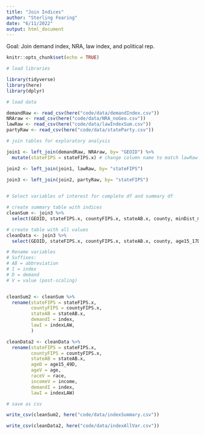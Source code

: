```yaml
---
title: "Join Indices"
author: "Sterling Fearing"
date: "6/11/2022"
output: html_document
---
```


Goal: Join demand index, NRA, law index, and political rep. 

```r
knitr::opts_chunk$set(echo = TRUE)
```

```r
# load libraries

library(tidyverse)
library(here)
library(dplyr)

```

```r
# load data

demandRaw <- read_csv(here("code/data/demandIndex.csv"))
NRAraw <- read_csv(here("code/data/NRA_noGeo.csv"))
lawRaw <- read_csv(here("code/data/lawIndexSum.csv"))
partyRaw <- read_csv(here("code/data/stateParty.csv"))
```

```r

# join tables for exploratory analysis

join1 <- left_join(demandRaw, NRAraw, by= "GEOID") %>%
  mutate(stateFIPS = stateFIPS.x) # change column name to match lawRaw

join2 <- left_join(join1, lawRaw, by= "stateFIPS")

join3 <- left_join(join2, partyRaw, by= "stateFIPS")
  
```

```r
# Select variables of interest for complete df and summary df

# create summary table with indices 
cleanSum <- join3 %>%
  select(GEOID, stateFIPS.x, countyFIPS.x, stateAB.x, county, minDist_mi, index, indexLAW, legCon, govCon, stateCon) # variable 'index'= indexD (demand summary)

# create table with all values 
cleanData <- join3 %>%
  select(GEOID, stateFIPS.x, countyFIPS.x, stateAB.x, county, age15_17D, age18_19D, age20_24D, age25_29D, age30_34D, age35_39D, age40_49D, age15_49D, whiteD, blackD, asianD, hispD, raceD, p100D, p100_199D, p200D, incomeD, age, race, income, index, minDist_mi, twoPhysV, gestLimV, pbBanV, pubFundAllV, privLimV, parentV, indexLAW, legCon, govCon, stateCon)
```

```r
# Rename variables 
# Suffixes:
# AB = abbreviation
# I = index
# D = demand
# V = value (post-scaling)


cleanSum2 <- cleanSum %>%
  rename(stateFIPS = stateFIPS.x,
         countyFIPS = countyFIPS.x,
         stateAB = stateAB.x,
         demandI = index,
         lawI = indexLAW,
         )

cleanData2 <- cleanData %>%
  rename(stateFIPS = stateFIPS.x,
         countyFIPS = countyFIPS.x,
         stateAB = stateAB.x, 
         ageD = age15_49D, 
         ageV = age, 
         raceV = race,
         incomeV = income,
         demandI = index, 
         lawI = indexLAW)

```

```r
# save as csv

write_csv(cleanSum2, here("code/data/indexSummary.csv"))

write_csv(cleanData2, here("code/data/indexAllVar.csv"))
```

